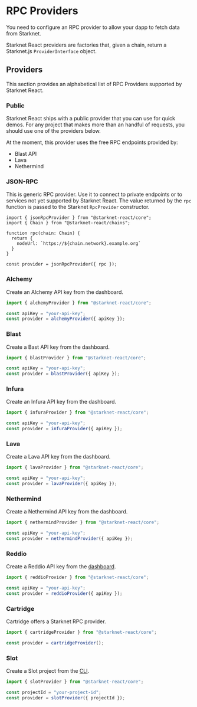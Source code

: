 # RPC Providers

You need to configure an RPC provider to allow your dapp to fetch data from
Starknet.

Starknet React providers are factories that, given a chain, return a Starknet.js
`ProviderInterface` object.

## Providers

This section provides an alphabetical list of RPC Providers supported by
Starknet React.

### Public

Starknet React ships with a public provider that you can use for quick demos.
For any project that makes more than an handful of requests, you should use one
of the providers below.

At the moment, this provider uses the free RPC endpoints provided by:

 - Blast API
 - Lava
 - Nethermind

### JSON-RPC

This is generic RPC provider. Use it to connect to private endpoints or to
services not yet supported by Starknet React. The value returned by the `rpc`
function is passed to the Starknet `RpcProvider` constructor.

```tsx twoslash
import { jsonRpcProvider } from "@starknet-react/core";
import { Chain } from "@starknet-react/chains";

function rpc(chain: Chain) {
  return {
    nodeUrl: `https://${chain.network}.example.org`
  }
}

const provider = jsonRpcProvider({ rpc });
```

### Alchemy

Create an Alchemy API key from the dashboard.

```ts twoslash
import { alchemyProvider } from "@starknet-react/core";

const apiKey = "your-api-key";
const provider = alchemyProvider({ apiKey });
```

### Blast

Create a Bast API key from the dashboard.

```ts twoslash
import { blastProvider } from "@starknet-react/core";

const apiKey = "your-api-key";
const provider = blastProvider({ apiKey });
```

### Infura

Create an Infura API key from the dashboard.

```ts twoslash
import { infuraProvider } from "@starknet-react/core";

const apiKey = "your-api-key";
const provider = infuraProvider({ apiKey });
```

### Lava

Create a Lava API key from the dashboard.

```ts twoslash
import { lavaProvider } from "@starknet-react/core";

const apiKey = "your-api-key";
const provider = lavaProvider({ apiKey });
```

### Nethermind

Create a Nethermind API key from the dashboard.

```ts twoslash
import { nethermindProvider } from "@starknet-react/core";

const apiKey = "your-api-key";
const provider = nethermindProvider({ apiKey });
```

### Reddio

Create a Reddio API key from the [dashboard](https://dashboard.reddio.com/).

```ts twoslash
import { reddioProvider } from "@starknet-react/core";

const apiKey = "your-api-key";
const provider = reddioProvider({ apiKey });
```

### Cartridge

Cartridge offers a Starknet RPC provider.

```ts twoslash
import { cartridgeProvider } from "@starknet-react/core";

const provider = cartridgeProvider();
```

### Slot

Create a Slot project from the [CLI](https://github.com/cartridge-gg/slot).

```ts twoslash
import { slotProvider } from "@starknet-react/core";

const projectId = "your-project-id";
const provider = slotProvider({ projectId });
```
